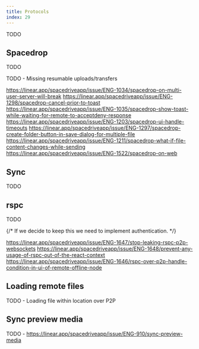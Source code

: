 ```yaml
---
title: Protocols
index: 29
---
```


TODO

## Spacedrop

TODO

TODO - Missing resumable uploads/transfers

https://linear.app/spacedriveapp/issue/ENG-1034/spacedrop-on-multi-user-server-will-break
https://linear.app/spacedriveapp/issue/ENG-1298/spacedrop-cancel-prior-to-toast
https://linear.app/spacedriveapp/issue/ENG-1035/spacedrop-show-toast-while-waiting-for-remote-to-acceptdeny-response
https://linear.app/spacedriveapp/issue/ENG-1203/spacedrop-ui-handle-timeouts
https://linear.app/spacedriveapp/issue/ENG-1297/spacedrop-create-folder-button-in-save-dialog-for-multiple-file
https://linear.app/spacedriveapp/issue/ENG-1211/spacedrop-what-if-file-content-changes-while-sending
https://linear.app/spacedriveapp/issue/ENG-1522/spacedrop-on-web

## Sync

TODO

## rspc

TODO

{/* If we decide to keep this we need to implement authentication. */}

https://linear.app/spacedriveapp/issue/ENG-1647/stop-leaking-rspc-p2p-websockets
https://linear.app/spacedriveapp/issue/ENG-1648/prevent-any-usage-of-rspc-out-of-the-react-context
https://linear.app/spacedriveapp/issue/ENG-1646/rspc-over-p2p-handle-condition-in-ui-of-remote-offline-node

## Loading remote files

TODO - Loading file within location over P2P

## Sync preview media

TODO - https://linear.app/spacedriveapp/issue/ENG-910/sync-preview-media
